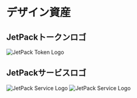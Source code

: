 # デザイン資産

## JetPackトークンロゴ

![JetPack Token Logo](/images/jetpack.svg)

## JetPackサービスロゴ

![JetPack Service Logo](/images/jetpack_image.png)
![JetPack Service Logo](/images/jetpack_logo_full.svg)
